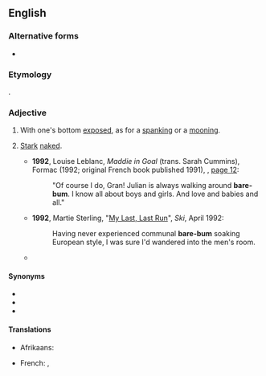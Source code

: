{{also|barebum}}
==English==

===Alternative forms===
* {{l|en|barebum}}

===Etymology===
{{compound|en|bare|bum}}.

===Adjective===
{{en-adj|-}}

# {{lb|en|literally}} With one's bottom [[exposed]], as for a [[spanking]] or a [[mooning]].
# {{lb|en|by extension}} [[stark|Stark]] [[naked]].
#* '''1992''', Louise Leblanc, ''Maddie in Goal'' (trans. Sarah Cummins), Formac (1992; original French book published 1991), {{ISBN|0887802028}}, [http://books.google.com/books?id=KGvePN7CaesC&pg=PA12 page 12]:
#*: "Of course I do, Gran! Julian is always walking around '''bare-bum'''. I know all about boys and girls. And love and babies and all."
#* '''1992''', Martie Sterling, "[http://books.google.com/books?id=akLBQQoiPnQC&pg=PA84&dq=%22bare-bum My Last, Last Run]", ''Ski'', April 1992:
#*: Having never experienced communal '''bare-bum''' soaking European style, I was sure I'd wandered into the men's room.
#* {{quote-text|year=2009|author=John B. Duffield|title=A Cry for Help|page=21|isbn=9780578028231|url=http://books.google.com/books?id=v3NvAEmGFLMC&pg=PA21|passage=We discovered trout and bears and foxes. And bees{{SIC}} nests! Not to mention how to swim '''bare-bum''' down rocky falls.}}

====Synonyms====
* {{l|en|bare-arse}}
* {{l|en|bareass}}
* {{l|en|bare-butt}}

====Translations====
{{trans-top|with the bum exposed}}
* Afrikaans: {{t|af|kaalgat}}
{{trans-mid}}
* French: {{t|fr|cul-nu}}, {{t|fr|nu-le-cul}}
{{trans-bottom}}